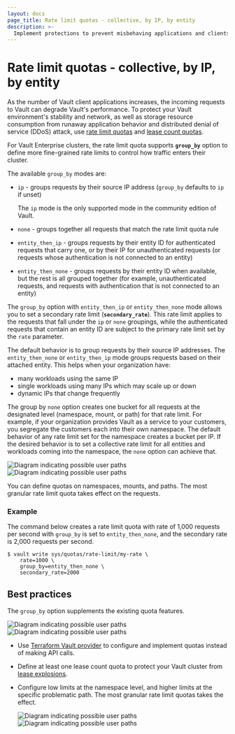 ```yaml
---
layout: docs
page_title: Rate limit quotas - collective, by IP, by entity
description: >-
  Implement protections to prevent misbehaving applications and clients from impacting Vault performance.
---
```


# Rate limit quotas - collective, by IP, by entity

As the number of Vault client applications increases, the incoming requests to
Vault can degrade Vault's performance. To protect your Vault environment's
stability and network, as well as storage resource consumption from runaway
application behavior and distributed denial of service (DDoS) attack, use [rate
limit quotas](/vault/docs/configuration/create-lease-count-quota) and [lease
count quotas](/vault/docs/configuration/create-rate-limit-quota).

For Vault Enterprise clusters, the rate limit quota supports **`group_by`**
option to define more fine-grained rate limits to control how traffic enters
their cluster.

The available `group_by` modes are:

- `ip` - groups requests by their source IP address (`group_by` defaults to `ip`
  if unset)

  <Note title="Vault Community Edition">

  The `ip` mode is the only supported mode in the community edition of Vault.

  </Note>

- `none` - groups together all requests that match the rate limit quota rule

- `entity_then_ip` - groups requests by their entity ID for authenticated
  requests that carry one, or by their IP for unauthenticated requests (or
  requests whose authentication is not connected to an entity)

- `entity_then_none` - groups requests by their entity ID when available, but
  the rest is all grouped together (for example, unauthenticated requests, and
  requests with authentication that is not connected to an entity)

The `group_by` option with `entity_then_ip` or `entity_then_none` mode allows
you to set a secondary rate limit (**`secondary_rate`**). This rate limit applies to
the requests that fall under the `ip` or `none` groupings, while the
authenticated requests that contain an entity ID are subject to the primary rate
limit set by the `rate` parameter.

The default behavior is to group requests by their source IP addresses. The
`entity_then_none` or `entity_then_ip` mode groups requests based on their
attached entity. This helps when your organization have:

- many workloads using the same IP
- single workloads using many IPs which may scale up or down
- dynamic IPs that change frequently

The group by `none` option creates one bucket for all requests at the designated
level (namespace, mount, or path) for that rate limit. For example, if your
organization provides Vault as a service to your customers, you segregate the
customers each into their own namespace. The default behavior of any rate limit
set for the namespace creates a bucket per IP. If the desired behavior is to set
a collective rate limit for all entities and workloads coming into the
namespace, the `none` option can achieve that.


![Diagram indicating possible user paths](/img/resource-quotas/group-by_light.png#light-theme-only)
![Diagram indicating possible user paths](/img/resource-quotas/group-by_dark.png#dark-theme-only)


<Note title="Rate limit granularity">

You can define quotas on namespaces, mounts, and paths. The most granular rate
limit quota takes effect on the requests. 

</Note>


### Example

The command below creates a rate limit quota with rate of 1,000 requests per
second with `group_by` is set to `entity_then_none`, and the secondary rate is
2,000 requests per second.

```shell-session
$ vault write sys/quotas/rate-limit/my-rate \
    rate=1000 \
    group_by=entity_then_none \
    secondary_rate=2000     
```

## Best practices

The `group_by` option supplements the existing quota features.

![Diagram indicating possible user paths](/img/resource-quotas/resource-quotas-use-cases_light.png#light-theme-only)
![Diagram indicating possible user paths](/img/resource-quotas/resource-quotas-use-cases_dark.png#dark-theme-only)

- Use [Terraform Vault
  provider](https://registry.terraform.io/providers/hashicorp/vault/latest/docs/resources/quota_rate_limit)
  to configure and implement quotas instead of making API calls.

- Define at least one lease count quota to protect your Vault cluster from
  [lease explosions](/vault/docs/configuration/prevent-lease-explosions).

- Configure low limits at the namespace level, and higher limits at the specific
problematic path. The most granular rate limit quotas takes the effect. 

  ![Diagram indicating possible user paths](/img/resource-quotas/quota-granularity_light.png#light-theme-only)
  ![Diagram indicating possible user paths](/img/resource-quotas/quota-granularity_dark.png#dark-theme-only)
